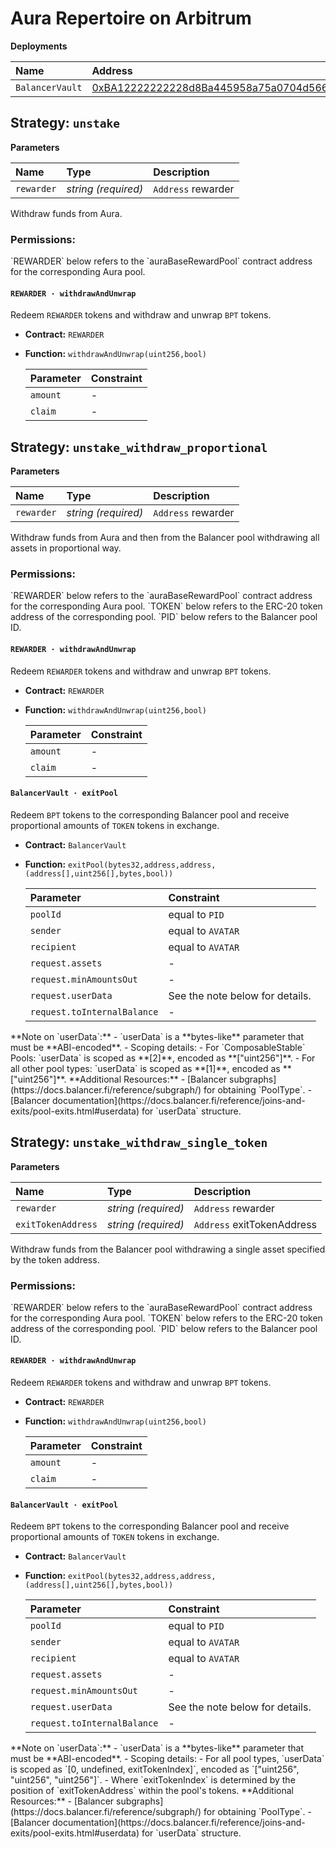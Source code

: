 
# Aura Repertoire on Arbitrum

**Deployments**

| Name            | Address                                                                                                              |
| :-------------- | :------------------------------------------------------------------------------------------------------------------- |
| `BalancerVault` | [0xBA12222222228d8Ba445958a75a0704d566BF2C8](https://arbiscan.io/address/0xBA12222222228d8Ba445958a75a0704d566BF2C8) |

## Strategy: `unstake`

**Parameters**

| Name       | Type                | Description        |
| :--------- | :------------------ | :----------------- |
| `rewarder` | _string (required)_ | `Address` rewarder |

Withdraw funds from Aura.

### Permissions:

<Callout type="info">
  `REWARDER` below refers to the `auraBaseRewardPool` contract address for the
  corresponding Aura pool.
</Callout>

#### `REWARDER · withdrawAndUnwrap`

Redeem `REWARDER` tokens and withdraw and unwrap `BPT` tokens.

- **Contract:** `REWARDER`
- **Function:** `withdrawAndUnwrap(uint256,bool)`

  | Parameter | Constraint |
  | :-------- | :--------- |
  | `amount`  | -          |
  | `claim`   | -          |

## Strategy: `unstake_withdraw_proportional`

**Parameters**

| Name       | Type                | Description        |
| :--------- | :------------------ | :----------------- |
| `rewarder` | _string (required)_ | `Address` rewarder |

Withdraw funds from Aura and then from the Balancer pool withdrawing all assets in proportional way.

### Permissions:

<Callout type="info">
  `REWARDER` below refers to the `auraBaseRewardPool` contract address for the
  corresponding Aura pool.
</Callout>
<Callout type="info">
  `TOKEN` below refers to the ERC-20 token address of the corresponding pool.
</Callout>
<Callout type="info">`PID` below refers to the Balancer pool ID.</Callout>

#### `REWARDER · withdrawAndUnwrap`

Redeem `REWARDER` tokens and withdraw and unwrap `BPT` tokens.

- **Contract:** `REWARDER`
- **Function:** `withdrawAndUnwrap(uint256,bool)`

  | Parameter | Constraint |
  | :-------- | :--------- |
  | `amount`  | -          |
  | `claim`   | -          |

#### `BalancerVault · exitPool`

Redeem `BPT` tokens to the corresponding Balancer pool and receive proportional amounts of `TOKEN` tokens in exchange.

- **Contract:** `BalancerVault`
- **Function:** `exitPool(bytes32,address,address,(address[],uint256[],bytes,bool))`

  | Parameter                   | Constraint                      |
  | :-------------------------- | :------------------------------ |
  | `poolId`                    | equal to `PID`                  |
  | `sender`                    | equal to `AVATAR`               |
  | `recipient`                 | equal to `AVATAR`               |
  | `request.assets`            | -                               |
  | `request.minAmountsOut`     | -                               |
  | `request.userData`          | See the note below for details. |
  | `request.toInternalBalance` | -                               |

<Callout type="info">
  **Note on `userData`:**  
  - `userData` is a **bytes-like** parameter that must be **ABI-encoded**.  
  - Scoping details:  
    - For `ComposableStable` Pools: `userData` is scoped as **[2]**, encoded as **["uint256"]**.  
    - For all other pool types: `userData` is scoped as **[1]**, encoded as **["uint256"]**.
</Callout>
<Callout type="info">
 **Additional Resources:** 
  - [Balancer subgraphs](https://docs.balancer.fi/reference/subgraph/) for obtaining `PoolType`.  
  - [Balancer documentation](https://docs.balancer.fi/reference/joins-and-exits/pool-exits.html#userdata) for `userData` structure.  
</Callout>

## Strategy: `unstake_withdraw_single_token`

**Parameters**

| Name               | Type                | Description                |
| :----------------- | :------------------ | :------------------------- |
| `rewarder`         | _string (required)_ | `Address` rewarder         |
| `exitTokenAddress` | _string (required)_ | `Address` exitTokenAddress |

Withdraw funds from the Balancer pool withdrawing a single asset specified by the token address.

### Permissions:

<Callout type="info">
  `REWARDER` below refers to the `auraBaseRewardPool` contract address for the
  corresponding Aura pool.
</Callout>
<Callout type="info">
  `TOKEN` below refers to the ERC-20 token address of the corresponding pool.
</Callout>
<Callout type="info">`PID` below refers to the Balancer pool ID.</Callout>

#### `REWARDER · withdrawAndUnwrap`

Redeem `REWARDER` tokens and withdraw and unwrap `BPT` tokens.

- **Contract:** `REWARDER`
- **Function:** `withdrawAndUnwrap(uint256,bool)`

  | Parameter | Constraint |
  | :-------- | :--------- |
  | `amount`  | -          |
  | `claim`   | -          |

#### `BalancerVault · exitPool`

Redeem `BPT` tokens to the corresponding Balancer pool and receive proportional amounts of `TOKEN` tokens in exchange.

- **Contract:** `BalancerVault`
- **Function:** `exitPool(bytes32,address,address,(address[],uint256[],bytes,bool))`

  | Parameter                   | Constraint                      |
  | :-------------------------- | :------------------------------ |
  | `poolId`                    | equal to `PID`                  |
  | `sender`                    | equal to `AVATAR`               |
  | `recipient`                 | equal to `AVATAR`               |
  | `request.assets`            | -                               |
  | `request.minAmountsOut`     | -                               |
  | `request.userData`          | See the note below for details. |
  | `request.toInternalBalance` | -                               |

<Callout type="info">
  **Note on `userData`:**  
  - `userData` is a **bytes-like** parameter that must be **ABI-encoded**.  
  - Scoping details:  
    - For all pool types, `userData` is scoped as `[0, undefined, exitTokenIndex]`, encoded as `["uint256", "uint256", "uint256"]`.
    - Where `exitTokenIndex` is determined by the position of `exitTokenAddress` within the pool's tokens.
</Callout>
<Callout type="info">
 **Additional Resources:** 
  - [Balancer subgraphs](https://docs.balancer.fi/reference/subgraph/) for obtaining `PoolType`.  
  - [Balancer documentation](https://docs.balancer.fi/reference/joins-and-exits/pool-exits.html#userdata) for `userData` structure.  
</Callout>